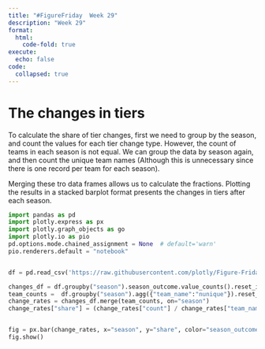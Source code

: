 ```yaml
---
title: "#FigureFriday  Week 29"
description: "Week 29"
format: 
  html:
    code-fold: true
execute:
  echo: false
code:
  collapsed: true
---
```



# The changes in tiers

To calculate the share of tier changes, first we need to group by the season, and count the values for each tier change type. However, the count of teams in each season is not equal. We can group the data by season again, and then count the unique team names (Although this is unnecessary since there is one record per team for each season).

Merging these tro data frames allows us to calculate the fractions. 
Plotting the results in a stacked barplot format presents the changes in tiers after each season.

```python
import pandas as pd
import plotly.express as px
import plotly.graph_objects as go
import plotly.io as pio
pd.options.mode.chained_assignment = None  # default='warn'
pio.renderers.default = "notebook"


df = pd.read_csv('https://raw.githubusercontent.com/plotly/Figure-Friday/main/2024/week-29/ewf_standings.csv')

changes_df = df.groupby("season").season_outcome.value_counts().reset_index()
team_counts =  df.groupby("season").agg({"team_name":"nunique"}).reset_index()
change_rates = changes_df.merge(team_counts, on="season")
change_rates["share"] = (change_rates["count"] / change_rates["team_name"])


fig = px.bar(change_rates, x="season", y="share", color="season_outcome")
fig.show()

```